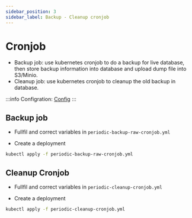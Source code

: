```yaml
---
sidebar_position: 3
sidebar_label: Backup - Cleanup cronjob
---
```


# Cronjob

- Backup job: use kubernetes cronjob to do a backup for live database, then store backup information into database and upload dump file into S3/Minio.
- Cleanup job: use kubernetes cronjob to cleanup the old backup in database.

:::info
Configration: [Config](/docs/modules/rnr/configuration/backup-cleanup.mdx)
:::

## Backup job
- Fullfil and correct variables in `periodic-backup-raw-cronjob.yml`

- Create a deployment 
```bash
kubectl apply -f periodic-backup-raw-cronjob.yml
```

## Cleanup Cronjob
- Fullfil and correct variables in `periodic-cleanup-cronjob.yml`

- Create a deployment 
```bash
kubectl apply -f periodic-cleanup-cronjob.yml
```